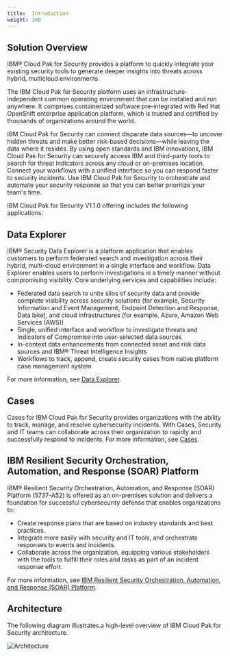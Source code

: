```yaml
---
title:  Introduction
weight: 100
---
```


## Solution Overview

IBM® Cloud Pak for Security provides a platform to quickly integrate your existing security tools to generate deeper insights into threats across hybrid, multicloud environments.

The IBM Cloud Pak for Security platform uses an infrastructure-independent common operating environment that can be installed and run anywhere. It comprises containerized software pre-integrated with Red Hat OpenShift enterprise application platform, which is trusted and certified by thousands of organizations around the world.

IBM Cloud Pak for Security can connect disparate data sources—to uncover hidden threats and make better risk-based decisions—while leaving the data where it resides. By using open standards and IBM innovations, IBM Cloud Pak for Security can securely access IBM and third-party tools to search for threat indicators across any cloud or on-premises location. Connect your workflows with a unified interface so you can respond faster to security incidents. Use IBM Cloud Pak for Security to orchestrate and automate your security response so that you can better prioritize your team's time.

IBM Cloud Pak for Security V1.1.0 offering includes the following applications.

## Data Explorer

IBM® Security Data Explorer is a platform application that enables customers to perform federated search and investigation across their hybrid, multi-cloud environment in a single interface and workflow. Data Explorer enables users to perform investigations in a timely manner without compromising visibility. Core underlying services and capabilities include:

- Federated data search to unite silos of security data and provide complete visibility across security solutions (for example, Security Information and Event Management, Endpoint Detection and Response, Data lake), and cloud infrastructures (for example, Azure, Amazon Web Services (AWS))
- Single, unified interface and workflow to investigate threats and Indicators of Compromise into user-selected data sources
- In-context data enhancements from connected asset and risk data sources and IBM® Threat Intelligence Insights
- Workflows to track, append, create security cases from native platform case management system

For more information, see [Data Explorer](https://www.ibm.com/support/knowledgecenter/SSTDPP_1.1.0/docs/data-explorer/overview.html?view=kc).

## Cases

Cases for IBM Cloud Pak for Security provides organizations with the ability to track, manage, and resolve cybersecurity incidents. With Cases, Security and IT teams can collaborate across their organization to rapidly and successfully respond to incidents. For more information, see [Cases](https://www.ibm.com/support/knowledgecenter/SSTDPP_1.1.0/docs/orchestrated-response-scp/overview.html?view=kc).

## IBM Resilient Security Orchestration, Automation, and Response (SOAR) Platform

IBM® Resilient Security Orchestration, Automation, and Response (SOAR) Platform (5737-A52) is offered as an on-premises solution and delivers a foundation for successful cybersecurity defense that enables organizations to:

- Create response plans that are based on industry standards and best practices.
- Integrate more easily with security and IT tools, and orchestrate responses to events and incidents.
- Collaborate across the organization, equipping various stakeholders with the tools to fulfill their roles and tasks as part of an incident response effort.

For more information, see [IBM Resilient Security Orchestration, Automation, and Response (SOAR) Platform](https://www.ibm.com/support/knowledgecenter/SSTDPP_1.1.0/docs/resilient.html?view=kc).

## Architecture

The following diagram illustrates a high-level overview of IBM Cloud Pak for Security architecture.



![Architecture](https://www.ibm.com/support/knowledgecenter/SSTDPP_1.1.0/docs/scp-core/images/overview.png)